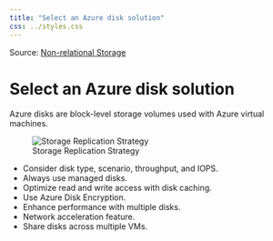 ```yaml
---
title: "Select an Azure disk solution"
css: ../styles.css
---
```


Source: [Non-relational Storage](https://microsoftlearning.github.io/AZ-305-DesigningMicrosoftAzureInfrastructureSolutions/Instructions/CaseStudy/03-Nonrelationalstorage.html)

# Select an Azure disk solution
Azure disks are block-level storage volumes used with Azure virtual machines.

![Storage Replication Strategy](../images/azure-disk-solution.png)

- Consider disk type, scenario, throughput, and IOPS.
- Always use managed disks.
- Optimize read and write access with disk caching.
- Use Azure Disk Encryption.
- Enhance performance with multiple disks.
- Network acceleration feature.
- Share disks across multiple VMs.
